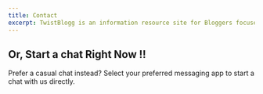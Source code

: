 ```yaml
---
title: Contact
excerpt: TwistBlogg is an information resource site for Bloggers focused on SEO, Blogging, Widgets, Themes and Guides related to Web Apps.
---
```


<Block src="contact" />

<Section py="8">
    <Container>

 <H2 mt="2" mb="0">
          Or, Start a chat Right Now !!
        </H2>
        <P fontSize="xl|2xl" mt="4">
          Prefer a casual chat instead? Select your preferred messaging app to start a chat with us directly.
        </P>  
</Container>
</Section>

<Block src="cards" icon1="facebook" icon2="twitter" icon3="message-circle" title1="Messenger" title2="@TwistBlogg" title3="WhatsApp" link1="https://m.me/invictusaman" link2="https://twitter.com/twistblogg" link3="https://api.whatsapp.com/send?phone=9779823013143" textbelow="Chat Here"/>
 
